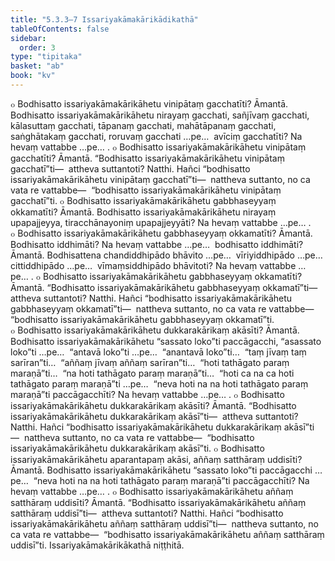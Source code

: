 ```yaml
---
title: "5.3.3–7 Issariyakāmakārikādikathā"
tableOfContents: false
sidebar:
  order: 3
type: "tipitaka"
basket: "ab"
book: "kv"
---
```



<DynamicBreadcrumb />

<Division number="910" book="kv" bookNo="32" page="450">

<Paragraph number="2779" book="kv">
๐ Bodhisatto issariyakāmakārikāhetu vinipātaṃ gacchatīti? Āmantā. Bodhisatto issariyakāmakārikāhetu nirayaṃ gacchati, sañjīvaṃ gacchati, kālasuttaṃ gacchati, tāpanaṃ gacchati, mahātāpanaṃ gacchati, saṅghātakaṃ gacchati, roruvaṃ gacchati …pe…  avīciṃ gacchatīti? Na hevaṃ vattabbe …pe… .
</Paragraph>

<Paragraph number="2780" book="kv">
๐ Bodhisatto issariyakāmakārikāhetu vinipātaṃ gacchatīti? Āmantā. “Bodhisatto issariyakāmakārikāhetu vinipātaṃ gacchatī”ti—  attheva suttantoti? Natthi. Hañci “bodhisatto issariyakāmakārikāhetu vinipātaṃ gacchatī”ti—  nattheva suttanto, no ca vata re vattabbe—  “bodhisatto issariyakāmakārikāhetu vinipātaṃ gacchatī”ti.
</Paragraph>

</Division>
<Division number="911" book="kv" bookNo="32" page="451">

<Paragraph number="2781" book="kv">
๐ Bodhisatto issariyakāmakārikāhetu gabbhaseyyaṃ okkamatīti? Āmantā. Bodhisatto issariyakāmakārikāhetu nirayaṃ upapajjeyya, tiracchānayoniṃ upapajjeyyāti? Na hevaṃ vattabbe …pe… .
</Paragraph>

<Paragraph number="2782" book="kv">
๐ Bodhisatto issariyakāmakārikāhetu gabbhaseyyaṃ okkamatīti? Āmantā. Bodhisatto iddhimāti? Na hevaṃ vattabbe …pe…  bodhisatto iddhimāti? Āmantā. Bodhisattena chandiddhipādo bhāvito …pe…  vīriyiddhipādo …pe…  cittiddhipādo …pe…  vīmaṃsiddhipādo bhāvitoti? Na hevaṃ vattabbe …pe… .
</Paragraph>

<Paragraph number="2783" book="kv">
๐ Bodhisatto issariyakāmakārikāhetu gabbhaseyyaṃ okkamatīti? Āmantā. “Bodhisatto issariyakāmakārikāhetu gabbhaseyyaṃ okkamatī”ti—  attheva suttantoti? Natthi. Hañci “bodhisatto issariyakāmakārikāhetu gabbhaseyyaṃ okkamatī”ti—  nattheva suttanto, no ca vata re vattabbe—  “bodhisatto issariyakāmakārikāhetu gabbhaseyyaṃ okkamatī”ti.
</Paragraph>

</Division>
<Division number="912" book="kv" bookNo="32" page="451">

<Paragraph number="2784" book="kv">
๐ Bodhisatto issariyakāmakārikāhetu dukkarakārikaṃ akāsīti? Āmantā. Bodhisatto issariyakāmakārikāhetu “sassato loko”ti paccāgacchi, “asassato loko”ti …pe…  “antavā loko”ti …pe…  “anantavā loko”ti…  “taṃ jīvaṃ taṃ sarīran”ti…  “aññaṃ jīvaṃ aññaṃ sarīran”ti…  “hoti tathāgato paraṃ maraṇā”ti…  “na hoti tathāgato paraṃ maraṇā”ti…  “hoti ca na ca hoti tathāgato paraṃ maraṇā”ti …pe…  “neva hoti na na hoti tathāgato paraṃ maraṇā”ti paccāgacchīti? Na hevaṃ vattabbe …pe… .
</Paragraph>

<Paragraph number="2785" book="kv">
๐ Bodhisatto issariyakāmakārikāhetu dukkarakārikaṃ akāsīti? Āmantā. “Bodhisatto issariyakāmakārikāhetu dukkarakārikaṃ akāsī”ti—  attheva suttantoti? Natthi. Hañci “bodhisatto issariyakāmakārikāhetu dukkarakārikaṃ akāsī”ti—  nattheva suttanto, no ca vata re vattabbe—  “bodhisatto issariyakāmakārikāhetu dukkarakārikaṃ akāsī”ti.
</Paragraph>

</Division>
<Division number="913" book="kv" bookNo="32" page="452">

<Paragraph number="2786" book="kv">
๐ Bodhisatto issariyakāmakārikāhetu aparantapaṃ akāsi, aññaṃ satthāraṃ uddisīti? Āmantā. Bodhisatto issariyakāmakārikāhetu “sassato loko”ti paccāgacchi …pe…  “neva hoti na na hoti tathāgato paraṃ maraṇā”ti paccāgacchīti? Na hevaṃ vattabbe …pe… .
</Paragraph>

</Division>
<Division number="914" book="kv" bookNo="32" page="452">

<Paragraph number="2787" book="kv">
๐ Bodhisatto issariyakāmakārikāhetu aññaṃ satthāraṃ uddisīti? Āmantā. “Bodhisatto issariyakāmakārikāhetu aññaṃ satthāraṃ uddisī”ti—  attheva suttantoti? Natthi. Hañci “bodhisatto issariyakāmakārikāhetu aññaṃ satthāraṃ uddisī”ti—  nattheva suttanto, no ca vata re vattabbe—  “bodhisatto issariyakāmakārikāhetu aññaṃ satthāraṃ uddisī”ti.

</Paragraph>
</Division>

<Paragraph number="2788" type="center" book="kv">
Issariyakāmakārikākathā niṭṭhitā.
</Paragraph>
